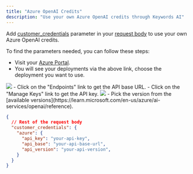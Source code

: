 ```yaml
---
title: "Azure OpenAI Credits"
description: "Use your own Azure OpenAI credits through Keywords AI"
---
```


Add [customer_credentials](/api-usage/request-params#:~:text=customer_credentials) parameter in your [request body](/api-usage/request-params) to use your own Azure OpenAI credits.

To find the parameters needed, you can follow these steps:
- Visit your [Azure Portal](https://portal.azure.com/#view/Microsoft_Azure_ProjectOxford/CognitiveServicesHub/~/OpenAI).
- You will see your deployments via the above link, choose the deployment you want to use.
<img src="/images/providers/azure/blurred-azure-portal.png"/>
- Click on the "Endpoints" link to get the API base URL.
- Click on the "Manage Keys" link to get the API key.
<img src="/images/providers/azure/blurred-azure-endpoint.png"/>
- Pick the version from the [available versions](https://learn.microsoft.com/en-us/azure/ai-services/openai/reference).

```json
{
  // Rest of the request body
  "customer_credentials": {
    "azure": {
      "api_key": "your-api-key",
      "api_base": "your-api-base-url",
      "api_version": "your-api-version",
    }
  }
}
```
